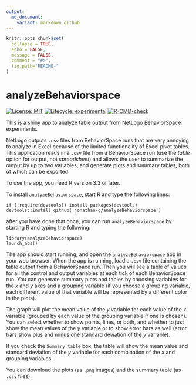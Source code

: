 ```yaml
---
output:
  md_document:
    variant: markdown_github
---
```

```r
knitr::opts_chunk$set(
  collapse = TRUE,
  echo = FALSE,
  message = FALSE,
  comment = "#>",
  fig.path="README-"
)
```
# analyzeBehaviorspace

<!-- badges: start -->
[![License: MIT](https://img.shields.io/badge/License-MIT-yellow.svg)](https://opensource.org/licenses/MIT)
[![Lifecycle: experimental](https://img.shields.io/badge/lifecycle-experimental-orange.svg)](https://lifecycle.r-lib.org/articles/stages.html#experimental)
[![R-CMD-check](https://github.com/jonathan-g/analyzeBehaviorspace/actions/workflows/R-CMD-check.yaml/badge.svg)](https://github.com/jonathan-g/analyzeBehaviorspace/actions/workflows/R-CMD-check.yaml)
<!-- badges: end -->

This is a shiny app to analyze table output from NetLogo BehaviorSpace 
experiments. 

NetLogo outputs `.csv` files from BehaviorSpace runs that are very annoying to
analyze in Excel because of the limited functionality of Excel pivot tables.
This application reads in a `.csv` file from a BehaviorSpace run (use the
_table_ option for output, not _spreadsheet_) and allows the user to summarize
the output by up to two variables, and generate plots and summary tables, 
both of which can be exported.

To use the app, you need R version 3.3 or later. 

To install `analyzeBehaviorspace`, start R and type the following lines:
```
if (!require(devtools)) install.packages(devtools)
devtools::install_github('jonathan-g/analyzeBehaviorspace')
```
after you have done that once, you can run `analyzeBehaviorspace` by starting R and typing the following:
```
library(analyzeBehaviorspace)
launch_abs()
```

The app should start running, and open the `analyzeBehaviorspace` app in your web browser. When the app is running, 
load a `.csv` file containing the table output from a BehaviorSpace run. Then you will see a table of values for all 
the control and output variables at each tick of each BehaviorSpace run. You can generate summary plots and tables 
by choosing variables for the _x_ and _y_ axes and a grouping variable (if you choose a grouping variable, each 
different value of that variable will be represented by a different color in the plots).

The graph will plot the mean value of the _y_ variable for each value of the _x_ variable (grouped by each value of 
the grouping variable if one is chosen). You can select whether to show points, lines, or both, and whether to just 
show the mean values of the _y_ variable or to show error bars as well (error bars show plus and minus one standard 
deviation of the _y_ variable). 

If you check the `Summary table` box, the table will show the mean value and standard deviation of the _y_ variable for each combination of the _x_ and grouping variables.

You can download the plots (as `.png` images) and the summary table (as `.csv` files).
